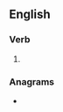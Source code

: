 {{also|reframing}}
==English==

===Verb===
{{head|en|present participle}}

# {{present participle of|re-frame|lang=en|nocat=1}}

===Anagrams===
* {{anagrams|en|refarming}}
